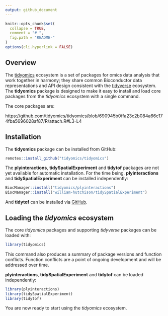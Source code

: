 ```yaml
---
output: github_document
---
```

<!-- README.md is generated from README.Rmd. Please edit that file -->

```r
knitr::opts_chunk$set(
  collapse = TRUE,
  comment = "# ",
  fig.path = "README-"
)
options(cli.hyperlink = FALSE)
```

## Overview

The [tidyomics](https://github.com/tidyomics) ecosystem is a set of packages for omics data analysis that work together in harmony; they share common Bioconductor data representations and API design consistent with the [tidyverse](https://www.tidyverse.org/) ecosystem. The __tidyomics__ package is designed to make it easy to install and load core packages from the _tidyomics_ ecosystem with a single command.

The core packages are:

https://github.com/tidyomics/tidyomics/blob/690945b0ffa23c2b084a66c174fba5696028af87/R/attach.R#L3-L4

## Installation

The __tidyomics__ package can be installed from GitHub:

```r
remotes::install_github("tidyomics/tidyomics")
```

The __plyinteractions__, __tidySpatialExperiment__ and __tidytof__ packages are not yet available for automatic installation. For the time being, __plyinteractions__ and __tidySpatialExperiment__ can be installed independently: 

```r
BiocManager::install("tidyomics/plyinteractions")
BiocManager::install("william-hutchison/tidySpatialExperiment")
```

And __tidytof__ can be installed via [GitHub](https://github.com/keyes-timothy/tidytof).

## Loading the _tidyomics_ ecosystem

The core _tidyomics_ packages and supporting _tidyverse_ packages can be loaded with:

```r
library(tidyomics)
```

This command also produces a summary of package versions and function conflicts. Function conflicts are a point of ongoing development and will be addressed over time. 

__plyinteractions__, __tidySpatialExperiment__ and __tidytof__ can be loaded independently:

```r
library(plyinteractions)
library(tidySpatialExperiment)
library(tidytof)
```

You are now ready to start using the _tidyomics_ ecosystem.
